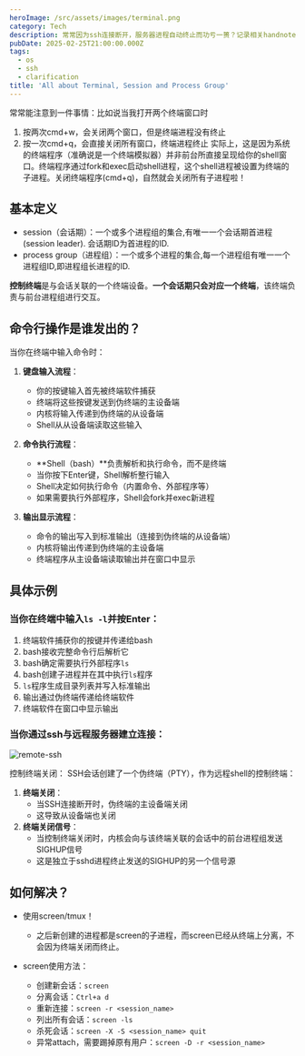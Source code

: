 ```yaml
---
heroImage: /src/assets/images/terminal.png
category: Tech
description: 常常因为ssh连接断开，服务器进程自动终止而功亏一篑？记录相关handnotes
pubDate: 2025-02-25T21:00:00.000Z
tags:
  - os
  - ssh
  - clarification
title: 'All about Terminal, Session and Process Group'
---
```


常常能注意到一件事情：比如说当我打开两个终端窗口时

1. 按两次cmd+w，会关闭两个窗口，但是终端进程没有终止
2. 按一次cmd+q，会直接关闭所有窗口，终端进程终止
   实际上，这是因为系统的终端程序（准确说是一个终端模拟器）并非前台所直接呈现给你的shell窗口。终端程序通过fork和exec启动shell进程，这个shell进程被设置为终端的子进程。关闭终端程序(cmd+q)，自然就会关闭所有子进程啦！

## 基本定义

- session（会话期）：一个或多个进程组的集合,有唯一一个会话期首进程(session leader). 会话期ID为首进程的ID.
- process group（进程组）：一个或多个进程的集合,每一个进程组有唯一一个进程组ID,即进程组长进程的ID.

**控制终端**是与会话关联的一个终端设备。**一个会话期只会对应一个终端**，该终端负责与前台进程组进行交互。

## 命令行操作是谁发出的？

当你在终端中输入命令时：

1. **键盘输入流程**：

   - 你的按键输入首先被终端软件捕获
   - 终端将这些按键发送到伪终端的主设备端
   - 内核将输入传递到伪终端的从设备端
   - Shell从从设备端读取这些输入

2. **命令执行流程**：

   - **Shell（bash）**负责解析和执行命令，而不是终端
   - 当你按下Enter键，Shell解析整行输入
   - Shell决定如何执行命令（内置命令、外部程序等）
   - 如果需要执行外部程序，Shell会fork并exec新进程

3. **输出显示流程**：
   - 命令的输出写入到标准输出（连接到伪终端的从设备端）
   - 内核将输出传递到伪终端的主设备端
   - 终端程序从主设备端读取输出并在窗口中显示

## 具体示例

### 当你在终端中输入`ls -l`并按Enter：

1. 终端软件捕获你的按键并传递给bash
2. bash接收完整命令行后解析它
3. bash确定需要执行外部程序`ls`
4. bash创建子进程并在其中执行`ls`程序
5. `ls`程序生成目录列表并写入标准输出
6. 输出通过伪终端传递给终端软件
7. 终端软件在窗口中显示输出

### 当你通过ssh与远程服务器建立连接：

![remote-ssh](/pics/remote-ssh.jpg)

控制终端关闭：
SSH会话创建了一个伪终端（PTY），作为远程shell的控制终端：

1. **终端关闭**：
   - 当SSH连接断开时，伪终端的主设备端关闭
   - 这导致从设备端也关闭
2. **终端关闭信号**：
   - 当控制终端关闭时，内核会向与该终端关联的会话中的前台进程组发送SIGHUP信号
   - 这是独立于sshd进程终止发送的SIGHUP的另一个信号源

## 如何解决？

- 使用screen/tmux！

  - 之后新创建的进程都是screen的子进程，而screen已经从终端上分离，不会因为终端关闭而终止。

- screen使用方法：
  - 创建新会话：`screen`
  - 分离会话：`Ctrl+a d`
  - 重新连接：`screen -r <session_name>`
  - 列出所有会话：`screen -ls`
  - 杀死会话：`screen -X -S <session_name> quit`
  - 异常attach，需要踢掉原有用户：`screen -D -r <session_name>`
